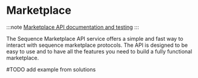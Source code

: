 # Marketplace

:::note
[Marketplace API documentation and testing](https://0xsequence.redoc.ly/tag/marketplace)
:::

The Sequence Marketplace API service offers a simple and fast way to interact with sequence marketplace protocols. The API is designed to be easy to use and to have all the features you need to build a fully functional marketplace.
 
 #TODO add example from solutions